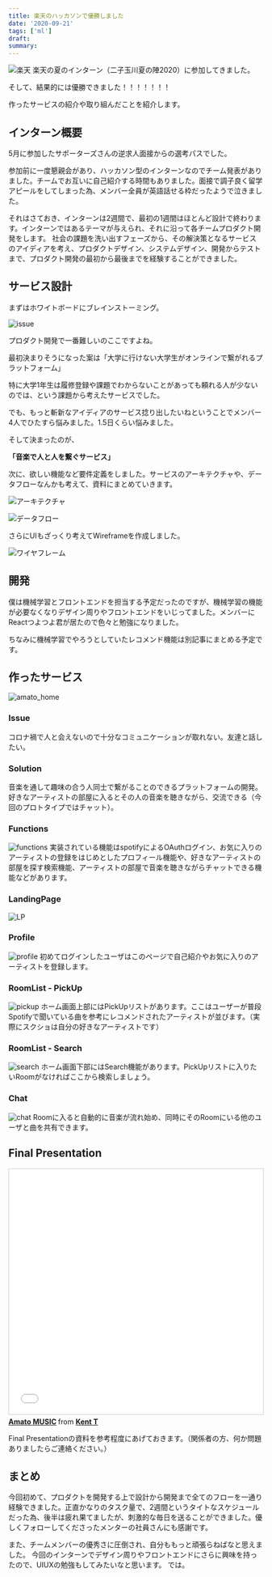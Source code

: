 ```yaml
---
title: 楽天のハッカソンで優勝しました
date: '2020-09-21'
tags: ['ml']
draft: 
summary: 
---
```


![楽天](rakuten.jpg)
楽天の夏のインターン（二子玉川夏の陣2020）に参加してきました。


そして、結果的には優勝できました！！！！！！！

作ったサービスの紹介や取り組んだことを紹介します。

## インターン概要
5月に参加したサポーターズさんの逆求人面接からの選考パスでした。

参加前に一度懇親会があり、ハッカソン型のインターンなのでチーム発表がありました。チームでお互いに自己紹介する時間もありました。面接で調子良く留学アピールをしてしまった為、メンバー全員が英語話せる枠だったようで泣きました。

それはさておき、インターンは2週間で、最初の1週間はほとんど設計で終わります。インターンではあるテーマが与えられ、それに沿って各チームプロダクト開発をします。
社会の課題を洗い出すフェーズから、その解決策となるサービスのアイディアを考え、プロダクトデザイン、システムデザイン、開発からテストまで、プロダクト開発の最初から最後までを経験することができました。

## サービス設計
まずはホワイトボードにブレインストーミング。

![issue](issue.jpg)

プロダクト開発で一番難しいのここですよね。

最初決まりそうになった案は「大学に行けない大学生がオンラインで繋がれるプラットフォーム」

特に大学1年生は履修登録や課題でわからないことがあっても頼れる人が少ないのでは、という課題から考えたサービスでした。

でも、もっと斬新なアイディアのサービス捻り出したいねということでメンバー4人でひたすら悩みました。1.5日くらい悩みました。

そして決まったのが、

**「音楽で人と人を繋ぐサービス」**

次に、欲しい機能など要件定義をしました。サービスのアーキテクチャや、データフローなんかも考えて、資料にまとめていきます。

![アーキテクチャ](architecture.jpg)

![データフロー](data_flow.jpg)

さらにUIもざっくり考えてWireframeを作成しました。

![ワイヤフレーム](wireframe.jpg)

## 開発
僕は機械学習とフロントエンドを担当する予定だったのですが、機械学習の機能が必要なくなりデザイン周りやフロントエンドをいじってました。メンバーにReactつよつよ君が居たので色々と勉強になりました。

ちなみに機械学習でやろうとしていたレコメンド機能は別記事にまとめる予定です。

## 作ったサービス
![amato_home](LandingPage.png)
### Issue
コロナ禍で人と会えないので十分なコミュニケーションが取れない。友達と話したい。

### Solution
音楽を通して趣味の合う人同士で繋がることのできるプラットフォームの開発。好きなアーティストの部屋に入るとその人の音楽を聴きながら、交流できる（今回のプロトタイプではチャット）。

### Functions
![functions](functions.jpg)
実装されている機能はspotifyによるOAuthログイン、お気に入りのアーティストの登録をはじめとしたプロフィール機能や、好きなアーティストの部屋を探す検索機能、アーティストの部屋で音楽を聴きながらチャットできる機能などがあります。

### LandingPage
![LP](LandingPage.png)

### Profile
![profile](amato_profile.jpg)
初めてログインしたユーザはこのページで自己紹介やお気に入りのアーティストを登録します。

### RoomList - PickUp
![pickup](RoomListPickup.png)
ホーム画面上部にはPickUpリストがあります。ここはユーザーが普段Spotifyで聞いている曲を参考にレコメンドされたアーティストが並びます。（実際にスクショは自分の好きなアーティストです）

### RoomList - Search
![search](RoomListSearch.png)
ホーム画面下部にはSearch機能があります。PickUpリストに入りたいRoomがなければここから検索しましょう。

### Chat
![chat](Chat.png)
Roomに入ると自動的に音楽が流れ始め、同時にそのRoomにいる他のユーザと曲を共有できます。

## Final Presentation
<iframe src="//www.slideshare.net/slideshow/embed_code/key/Fl4heiW4df999m" width="595" height="485" frameborder="0" marginwidth="0" marginheight="0" scrolling="no" style="border:1px solid #CCC; border-width:1px; margin-bottom:5px; max-width: 100%;" allowfullscreen> </iframe> <div style="margin-bottom:5px"> <strong> <a href="//www.slideshare.net/secret/Fl4heiW4df999m" title="Amato MUSIC" target="_blank">Amato MUSIC</a> </strong> from <strong><a href="https://www.slideshare.net/KentoTanaka4" target="_blank">Kent T</a></strong> </div>

Final Presentationの資料を参考程度にあげておきます。（関係者の方、何か問題ありましたらご連絡ください。）

## まとめ
今回初めて、プロダクトを開発する上で設計から開発まで全てのフローを一通り経験できました。正直かなりのタスク量で、2週間というタイトなスケジュールだった為、後半は疲れ果てましたが、刺激的な毎日を送ることができました。優しくフォローしてくださったメンターの社員さんにも感謝です。

また、チームメンバーの優秀さに圧倒され、自分ももっと頑張らねばなと思えました。
今回のインターンでデザイン周りやフロントエンドにさらに興味を持ったので、UIUXの勉強もしてみたいなと思います。
では。
